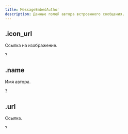 ```yaml
---
title: MessageEmbedAuthor
description: Данные полей автора встроенного сообщения.
---
```


## .icon_url

Ссылка на изображение.

?<MdnRef dataType="String" />

## .name

Имя автора.

?<MdnRef dataType="String" />

## .url

Ссылка.

?<MdnRef dataType="String" />
